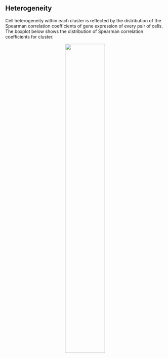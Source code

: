 ## Heterogeneity

Cell heterogeneity within each cluster is reflected by the distribution of the Spearman correlation coefficients of gene expression of every pair of cells. The boxplot below shows the distribution of Spearman correlation coefficients for cluster.

<center>
    <img src="..\\Step9.Calculate_heterogeneity\\Heterogeneity_spearmanCorrelation.png" width="50%"/>
</center>
